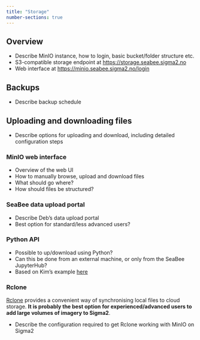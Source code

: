 ```yaml
---
title: "Storage"
number-sections: true
---
```


## Overview

 * Describe MinIO instance, how to login, basic bucket/folder structure etc.
 * S3-compatible storage endpoint at <https://storage.seabee.sigma2.no>
 * Web interface at <https://minio.seabee.sigma2.no/login>

## Backups

 * Describe backup schedule

## Uploading and downloading files

 * Describe options for uploading and download, including detailed configuration steps

### MinIO web interface

 * Overview of the web UI
 * How to manually browse, upload and download files
 * What should go where?
 * How should files be structured?

### SeaBee data upload portal

 * Describe Deb's data upload portal
 * Best option for standard/less advanced users?

### Python API

 * Possible to up/download using Python?
 * Can this be done from an external machine, or only from the SeaBee JupyterHub?
 * Based on Kim's example [here](https://nbviewer.org/github/SeaBee-no/snippets/blob/main/storage.ipynb)

### Rclone

[Rclone](https://rclone.org/) provides a convenient way of synchronising local files to cloud storage. **It is probably the best option for experienced/advanced users to add large volumes of imagery to Sigma2**.

 * Describe the configuration required to get Rclone working with MinIO on Sigma2
